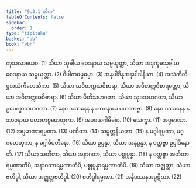 ```yaml
---
title: "9.3.1 တိက"
tableOfContents: false
sidebar:
  order: 1
type: "tipitaka"
basket: "ab"
book: "vbh"
---
```



<DynamicBreadcrumb />

<Division number="464" book="vbh">

<Paragraph number="1527" book="vbh">
ကုသလာယေဝ. (1)
</Paragraph>

<Paragraph number="1528" book="vbh">
သိယာ သုခါယ ဝေဒနာယ သမ္ပယုတ္တာ, သိယာ အဒုက္ခမသုခါယ ဝေဒနာယ သမ္ပယုတ္တာ. (2)
</Paragraph>

<Paragraph number="1529" book="vbh">
ဝိပါကဓမ္မဓမ္မာ. (3)
</Paragraph>

<Paragraph number="1530" book="vbh">
အနုပါဒိန္နအနုပါဒါနိယာ. (4)
</Paragraph>

<Paragraph number="1531" book="vbh">
အသံကိလိဋ္ဌအသံကိလေသိကာ. (5)
</Paragraph>

<Paragraph number="1532" book="vbh">
သိယာ သဝိတက္ကသဝိစာရာ, သိယာ အဝိတက္ကဝိစာရမတ္တာ, သိယာ အဝိတက္ကအဝိစာရာ. (6)
</Paragraph>

<Paragraph number="1533" book="vbh">
သိယာ ပီတိသဟဂတာ, သိယာ သုခသဟဂတာ, သိယာ ဥပေက္ခာသဟဂတာ. (7)
</Paragraph>

<Paragraph number="1534" book="vbh">
နေဝ ဒဿနေန န ဘာဝနာယ ပဟာတဗ္ဗာ. (8)
</Paragraph>

<Paragraph number="1535" book="vbh">
နေဝ ဒဿနေန န ဘာဝနာယ ပဟာတဗ္ဗဟေတုကာ. (9)
</Paragraph>

<Paragraph number="1536" book="vbh">
အပစယဂါမိနော. (10)
</Paragraph>

<Paragraph number="1537" book="vbh">
သေက္ခာ. (11)
</Paragraph>

<Paragraph number="1538" book="vbh">
အပ္ပမာဏာ. (12)
</Paragraph>

<Paragraph number="1539" book="vbh">
အပ္ပမာဏာရမ္မဏာ. (13)
</Paragraph>

<Paragraph number="1540" book="vbh">
ပဏီတာ. (14)
</Paragraph>

<Paragraph number="1541" book="vbh">
သမ္မတ္တနိယတာ. (15)
</Paragraph>

<Paragraph number="1542" book="vbh">
န မဂ္ဂါရမ္မဏာ, မဂ္ဂဟေတုကာ, န မဂ္ဂါဓိပတိနော. (16)
</Paragraph>

<Paragraph number="1543" book="vbh">
သိယာ ဥပ္ပန္နာ, သိယာ အနုပ္ပန္နာ, န ဝတ္တဗ္ဗာ ဥပ္ပါဒိနောတိ. (17)
</Paragraph>

<Paragraph number="1544" book="vbh">
သိယာ အတီတာ, သိယာ အနာဂတာ, သိယာ ပစ္စုပ္ပန္နာ. (18)
</Paragraph>

<Paragraph number="1545" book="vbh">
န ဝတ္တဗ္ဗာ အတီတာရမ္မဏာတိပိ, အနာဂတာရမ္မဏာတိပိ, ပစ္စုပ္ပန္နာရမ္မဏာတိပိ. (19)
</Paragraph>

<Paragraph number="1546" book="vbh">
သိယာ အဇ္ဈတ္တာ, သိယာ ဗဟိဒ္ဓါ, သိယာ အဇ္ဈတ္တဗဟိဒ္ဓါ. (20)
</Paragraph>

<Paragraph number="1547" book="vbh">
ဗဟိဒ္ဓါရမ္မဏာ. (21)
</Paragraph>

<Paragraph number="1548" book="vbh">
အနိဒဿနအပ္ပဋိဃာ. (22)
</Paragraph>
</Division>